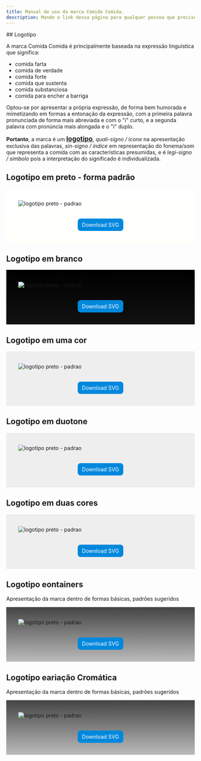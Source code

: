 ```yaml
---
title: Manual de uso da marca Comida Comida.
description: Mande o link dessa página para qualquer pessoa que precise usar a marca.
---
```


<WithLenis>
## Logotipo

A marca Comida Comida é principalmente baseada na expressão linguística que significa:

* comida farta
* comida de verdade
* comida forte
* comida que sustenta
* comida substanciosa
* comida para encher a barriga

Optou-se por apresentar a própria expressão, de forma bem humorada e mimetizando em formas a entonação da expressão, com a primeira palavra pronunciada de forma mais abreviada e com o "i" curto, e a segunda palavra com pronúncia mais alongada e o "i" duplo.

**Portanto**, a marca é um <span style="text-decoration:underline; font-weight: bolder; font-size: 1.1rem;">logotipo</span>, *quali-signo / ícone* na apresentação exclusiva das palavras, *sin-signo / índice* em representação do fonema/som que representa a comida com  as características presumidas, e é *legi-signo / símbolo* pois a interpretação do significado é individualizada.


## Logotipo em preto - forma padrão
<div style="background-image: linear-gradient(white, #fffffb); padding: 32px; display: flex; flex-direction: column; gap: 32px;">
    <Image src={logotipoPreto} alt="logotipo preto - padrao" title="logotipo preto - padrao"/>
    <a href="/public/logo-preto.svg" target="blank" style="background-color: #0088dd; color: white; text-align: center; margin: auto; padding: 8px 12px; border-radius: 8px;  text-decoration: none; ">Download SVG</a>
</div>

## Logotipo em branco
<div style="background-image: linear-gradient(#000, #111); padding: 32px; display: flex; flex-direction: column; gap: 32px;">
    <Image src={logotipoBranco} alt="logotipo preto - padrao" title="logotipo preto - padrao"/>
    <a href="/public/logo-branco.svg" target="blank" style="background-color: #0088dd; color: white; text-align: center; margin: auto; padding: 8px 12px; border-radius: 8px;  text-decoration: none; ">Download SVG</a>
</div>

## Logotipo em uma cor
<div style="background-image: linear-gradient(#eee, #eee); padding: 32px; display: flex; flex-direction: column; gap: 32px;">
    <Image src={logotipoMono} alt="logotipo preto - padrao" title="logotipo preto - padrao"/>
    <a href="/public/logo-mono.svg" target="blank" style="background-color: #0088dd; color: white; text-align: center; margin: auto; padding: 8px 12px; border-radius: 8px;  text-decoration: none; ">Download SVG</a>
</div>

## Logotipo em duotone
<div style="background-image: linear-gradient(#eee, #eee); padding: 32px; display: flex; flex-direction: column; gap: 32px;">
    <Image src={logotipoDuotone} alt="logotipo preto - padrao" title="logotipo preto - padrao"/>
    <a href="/public/logo-duotone.svg" target="blank" style="background-color: #0088dd; color: white; text-align: center; margin: auto; padding: 8px 12px; border-radius: 8px;  text-decoration: none; ">Download SVG</a>
</div>

## Logotipo em duas cores
<div style="background-image: linear-gradient(#eee, #eee); padding: 32px; display: flex; flex-direction: column; gap: 32px;">
    <Image src={logotipoDuasCores} alt="logotipo preto - padrao" title="logotipo preto - padrao"/>
    <a href="/public/logo-duas-cores.svg" target="blank" style="background-color: #0088dd; color: white; text-align: center; margin: auto; padding: 8px 12px; border-radius: 8px;  text-decoration: none; ">Download SVG</a>
</div>

## Logotipo eontainers
Apresentação da marca dentro de formas básicas, padrões sugeridos
<div style="background-image: linear-gradient(#444, #bbb); padding: 32px; display: flex; flex-direction: column; gap: 32px;">
    <Image src={formas} alt="logotipo preto - padrao" title="logotipo preto - padrao"/>
    <a href="/public/formas.svg" target="blank" style="background-color: #0088dd; color: white; text-align: center; margin: auto; padding: 8px 12px; border-radius: 8px;  text-decoration: none; ">Download SVG</a>
</div>

## Logotipo eariação Cromática
Apresentação da marca dentro de formas básicas, padrões sugeridos
<div style="background-image: linear-gradient(#444, #bbb); padding: 32px; display: flex; flex-direction: column; gap: 32px;">
    <Image src={variacoes} alt="logotipo preto - padrao" title="logotipo preto - padrao"/>
    <a href="/public/variacoes.svg" target="blank" style="background-color: #0088dd; color: white; text-align: center; margin: auto; padding: 8px 12px; border-radius: 8px;  text-decoration: none; ">Download SVG</a>
</div>
</WithLenis>